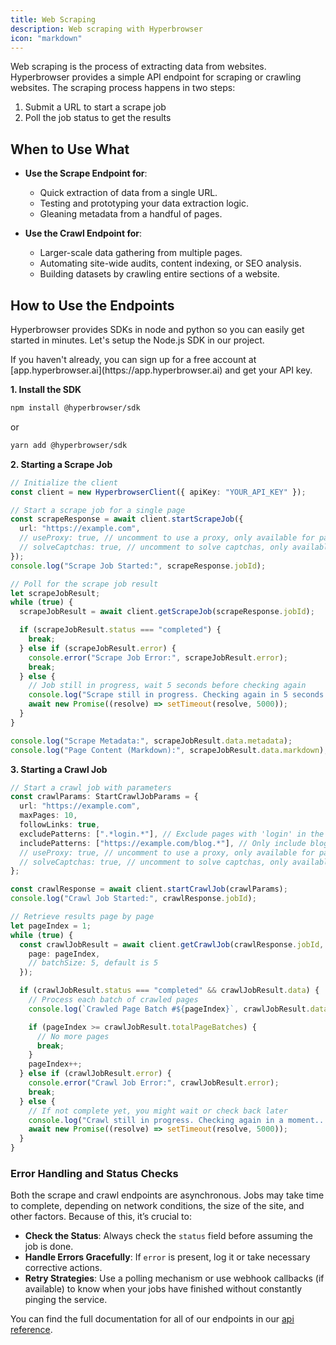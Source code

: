 ```yaml
---
title: Web Scraping
description: Web scraping with Hyperbrowser
icon: "markdown"
---
```


Web scraping is the process of extracting data from websites. Hyperbrowser provides a simple API endpoint for scraping or crawling websites. The scraping process happens in two steps:

1. Submit a URL to start a scrape job
2. Poll the job status to get the results

## When to Use What

- **Use the Scrape Endpoint for**:

  - Quick extraction of data from a single URL.
  - Testing and prototyping your data extraction logic.
  - Gleaning metadata from a handful of pages.

- **Use the Crawl Endpoint for**:
  - Larger-scale data gathering from multiple pages.
  - Automating site-wide audits, content indexing, or SEO analysis.
  - Building datasets by crawling entire sections of a website.

## How to Use the Endpoints

Hyperbrowser provides SDKs in node and python so you can easily get started in minutes. Let's setup the Node.js SDK in our project.

<Note>
  If you haven't already, you can sign up for a free account at
  [app.hyperbrowser.ai](https://app.hyperbrowser.ai) and get your API key.
</Note>

**1. Install the SDK**

```bash
npm install @hyperbrowser/sdk
```

or

```bash
yarn add @hyperbrowser/sdk
```

**2. Starting a Scrape Job**

```typescript
// Initialize the client
const client = new HyperbrowserClient({ apiKey: "YOUR_API_KEY" });

// Start a scrape job for a single page
const scrapeResponse = await client.startScrapeJob({
  url: "https://example.com",
  // useProxy: true, // uncomment to use a proxy, only available for paid plans
  // solveCaptchas: true, // uncomment to solve captchas, only available for paid plans
});
console.log("Scrape Job Started:", scrapeResponse.jobId);

// Poll for the scrape job result
let scrapeJobResult;
while (true) {
  scrapeJobResult = await client.getScrapeJob(scrapeResponse.jobId);

  if (scrapeJobResult.status === "completed") {
    break;
  } else if (scrapeJobResult.error) {
    console.error("Scrape Job Error:", scrapeJobResult.error);
    break;
  } else {
    // Job still in progress, wait 5 seconds before checking again
    console.log("Scrape still in progress. Checking again in 5 seconds...");
    await new Promise((resolve) => setTimeout(resolve, 5000));
  }
}

console.log("Scrape Metadata:", scrapeJobResult.data.metadata);
console.log("Page Content (Markdown):", scrapeJobResult.data.markdown);
```

**3. Starting a Crawl Job**

```typescript
// Start a crawl job with parameters
const crawlParams: StartCrawlJobParams = {
  url: "https://example.com",
  maxPages: 10,
  followLinks: true,
  excludePatterns: [".*login.*"], // Exclude pages with 'login' in the URL
  includePatterns: ["https://example.com/blog.*"], // Only include blog pages
  // useProxy: true, // uncomment to use a proxy, only available for paid plans
  // solveCaptchas: true, // uncomment to solve captchas, only available for paid plans
};

const crawlResponse = await client.startCrawlJob(crawlParams);
console.log("Crawl Job Started:", crawlResponse.jobId);

// Retrieve results page by page
let pageIndex = 1;
while (true) {
  const crawlJobResult = await client.getCrawlJob(crawlResponse.jobId, {
    page: pageIndex,
    // batchSize: 5, default is 5
  });

  if (crawlJobResult.status === "completed" && crawlJobResult.data) {
    // Process each batch of crawled pages
    console.log(`Crawled Page Batch #${pageIndex}`, crawlJobResult.data);

    if (pageIndex >= crawlJobResult.totalPageBatches) {
      // No more pages
      break;
    }
    pageIndex++;
  } else if (crawlJobResult.error) {
    console.error("Crawl Job Error:", crawlJobResult.error);
    break;
  } else {
    // If not complete yet, you might wait or check back later
    console.log("Crawl still in progress. Checking again in a moment...");
    await new Promise((resolve) => setTimeout(resolve, 5000));
  }
}
```

### Error Handling and Status Checks

Both the scrape and crawl endpoints are asynchronous. Jobs may take time to complete, depending on network conditions, the size of the site, and other factors. Because of this, it’s crucial to:

- **Check the Status**: Always check the `status` field before assuming the job is done.
- **Handle Errors Gracefully**: If `error` is present, log it or take necessary corrective actions.
- **Retry Strategies**: Use a polling mechanism or use webhook callbacks (if available) to know when your jobs have finished without constantly pinging the service.

You can find the full documentation for all of our endpoints in our [api reference](/api-reference).